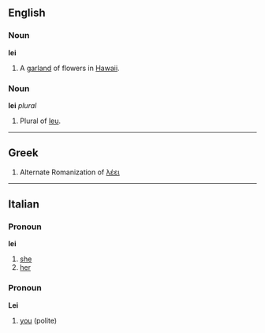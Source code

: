 ==English==
===Noun===
'''lei'''

#A [[garland]] of flowers in [[Hawaii]].

===Noun===
'''lei''' ''plural''

#Plural of [[leu]].

----
==Greek==
#Alternate Romanization of [[λέει]]
----
==Italian==
===Pronoun===
'''lei'''

# [[she]]
# [[her]]

===Pronoun===
'''Lei'''

# [[you]] (polite)